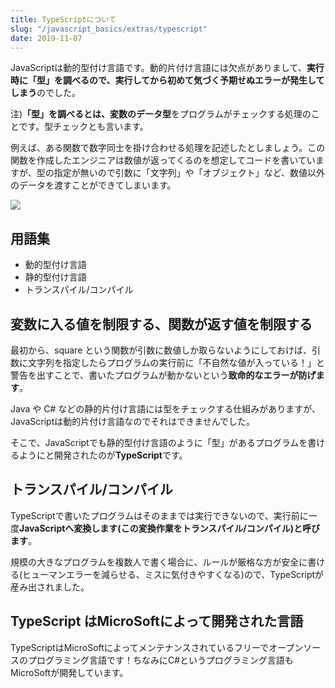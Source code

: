 ```yaml
---
title: TypeScriptについて
slug: "/javascript_basics/extras/typescript"
date: 2019-11-07
---
```


JavaScriptは動的型付け言語です。動的片付け言語には欠点がありまして、**実行時に「型」を調べるので、実行してから初めて気づく予期せぬエラーが発生してしまう**のでした。

注)**「型」を調べるとは、変数のデータ型**をプログラムがチェックする処理のことです。型チェックとも言います。

例えば、ある関数で数字同士を掛け合わせる処理を記述したとしましょう。この関数を作成したエンジニアは数値が返ってくるのを想定してコードを書いていますが、型の指定が無いので引数に「文字列」や「オブジェクト」など、数値以外のデータを渡すことができてしまいます。

![](/images/typescript_01.png)

## 用語集
- 動的型付け言語
- 静的型付け言語
- トランスパイル/コンパイル

## 変数に入る値を制限する、関数が返す値を制限する

最初から、square という関数が引数に数値しか取らないようにしておけば、引数に文字列を指定したらプログラムの実行前に「不自然な値が入っている！」と警告を出すことで、書いたプログラムが動かないという**致命的なエラーが防げます**。

Java や C# などの静的片付け言語には型をチェックする仕組みがありますが、JavaScriptは動的片付け言語なのでそれはできませんでした。

そこで、JavaScriptでも静的型付け言語のように「型」があるプログラムを書けるようにと開発されたのが**TypeScript**です。

## トランスパイル/コンパイル

TypeScriptで書いたプログラムはそのままでは実行できないので、実行前に一度**JavaScriptへ変換します(この変換作業をトランスパイル/コンパイル)と呼びます**。

規模の大きなプログラムを複数人で書く場合に、ルールが厳格な方が安全に書ける(ヒューマンエラーを減らせる、ミスに気付きやすくなる)ので、TypeScriptが産み出されました。

## TypeScript はMicroSoftによって開発された言語

TypeScriptはMicroSoftによってメンテナンスされているフリーでオープンソースのプログラミング言語です！ちなみにC#というプログラミング言語もMicroSoftが開発しています。
